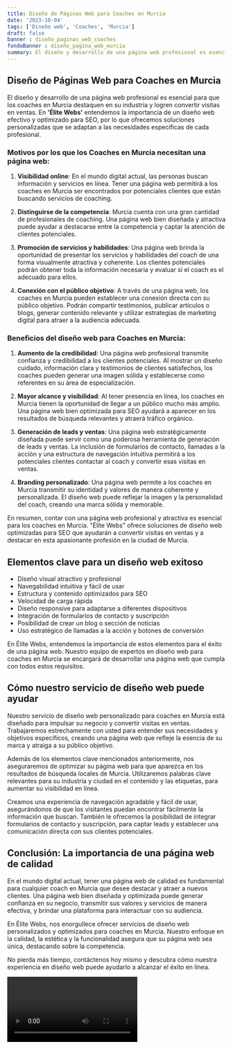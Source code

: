 ```yaml
---
title: Diseño de Páginas Web para Coaches en Murcia
date: '2023-10-04'
tags: ['Diseño web', 'Coaches', 'Murcia']
draft: false
banner : diseño_paginas_web_coaches
fondoBanner : diseño_pagina_web_murcia
summary: El diseño y desarrollo de una página web profesional es esencial para que los coaches en Murcia destaquen en su industria y logren convertir visitas en ventas. En 'Élite Webs' entendemos la importancia de un diseño web efectivo y optimizado para SEO, por lo que ofrecemos soluciones personalizadas que se adaptan a las necesidades específicas de cada profesional.
---
```


## Diseño de Páginas Web para Coaches en Murcia

El diseño y desarrollo de una página web profesional es esencial para que los coaches en Murcia destaquen en su industria y logren convertir visitas en ventas. En **'Élite Webs'** entendemos la importancia de un diseño web efectivo y optimizado para SEO, por lo que ofrecemos soluciones personalizadas que se adaptan a las necesidades específicas de cada profesional.

### Motivos por los que los Coaches en Murcia necesitan una página web:

1. **Visibilidad online**: En el mundo digital actual, las personas buscan información y servicios en línea. Tener una página web permitirá a los coaches en Murcia ser encontrados por potenciales clientes que están buscando servicios de coaching.

2. **Distinguirse de la competencia**: Murcia cuenta con una gran cantidad de profesionales de coaching. Una página web bien diseñada y atractiva puede ayudar a destacarse entre la competencia y captar la atención de clientes potenciales.

3. **Promoción de servicios y habilidades**: Una página web brinda la oportunidad de presentar los servicios y habilidades del coach de una forma visualmente atractiva y coherente. Los clientes potenciales podrán obtener toda la información necesaria y evaluar si el coach es el adecuado para ellos.

4. **Conexión con el público objetivo**: A través de una página web, los coaches en Murcia pueden establecer una conexión directa con su público objetivo. Podrán compartir testimonios, publicar artículos o blogs, generar contenido relevante y utilizar estrategias de marketing digital para atraer a la audiencia adecuada.

### Beneficios del diseño web para Coaches en Murcia:

1. **Aumento de la credibilidad**: Una página web profesional transmite confianza y credibilidad a los clientes potenciales. Al mostrar un diseño cuidado, información clara y testimonios de clientes satisfechos, los coaches pueden generar una imagen sólida y establecerse como referentes en su área de especialización.

2. **Mayor alcance y visibilidad**: Al tener presencia en línea, los coaches en Murcia tienen la oportunidad de llegar a un público mucho más amplio. Una página web bien optimizada para SEO ayudará a aparecer en los resultados de búsqueda relevantes y atraerá tráfico orgánico.

3. **Generación de leads y ventas**: Una página web estratégicamente diseñada puede servir como una poderosa herramienta de generación de leads y ventas. La inclusión de formularios de contacto, llamadas a la acción y una estructura de navegación intuitiva permitirá a los potenciales clientes contactar al coach y convertir esas visitas en ventas.

4. **Branding personalizado**: Una página web permite a los coaches en Murcia transmitir su identidad y valores de manera coherente y personalizada. El diseño web puede reflejar la imagen y la personalidad del coach, creando una marca sólida y memorable.

En resumen, contar con una página web profesional y atractiva es esencial para los coaches en Murcia. "Élite Webs" ofrece soluciones de diseño web optimizadas para SEO que ayudarán a convertir visitas en ventas y a destacar en esta apasionante profesión en la ciudad de Murcia.

<GifSeo />

<Cta />

## Elementos clave para un diseño web exitoso

- Diseño visual atractivo y profesional
- Navegabilidad intuitiva y fácil de usar
- Estructura y contenido optimizados para SEO
- Velocidad de carga rápida
- Diseño responsive para adaptarse a diferentes dispositivos
- Integración de formularios de contacto y suscripción
- Posibilidad de crear un blog o sección de noticias
- Uso estratégico de llamadas a la acción y botones de conversión

En Élite Webs, entendemos la importancia de estos elementos para el éxito de una página web. Nuestro equipo de expertos en diseño web para coaches en Murcia se encargará de desarrollar una página web que cumpla con todos estos requisitos.

## Cómo nuestro servicio de diseño web puede ayudar

Nuestro servicio de diseño web personalizado para coaches en Murcia está diseñado para impulsar su negocio y convertir visitas en ventas. Trabajaremos estrechamente con usted para entender sus necesidades y objetivos específicos, creando una página web que refleje la esencia de su marca y atraiga a su público objetivo.

Además de los elementos clave mencionados anteriormente, nos aseguraremos de optimizar su página web para que aparezca en los resultados de búsqueda locales de Murcia. Utilizaremos palabras clave relevantes para su industria y ciudad en el contenido y las etiquetas, para aumentar su visibilidad en línea.

Creamos una experiencia de navegación agradable y fácil de usar, asegurándonos de que los visitantes puedan encontrar fácilmente la información que buscan. También le ofrecemos la posibilidad de integrar formularios de contacto y suscripción, para captar leads y establecer una comunicación directa con sus clientes potenciales.

## Conclusión: La importancia de una página web de calidad

En el mundo digital actual, tener una página web de calidad es fundamental para cualquier coach en Murcia que desee destacar y atraer a nuevos clientes. Una página web bien diseñada y optimizada puede generar confianza en su negocio, transmitir sus valores y servicios de manera efectiva, y brindar una plataforma para interactuar con su audiencia.

En Élite Webs, nos enorgullece ofrecer servicios de diseño web personalizados y optimizados para coaches en Murcia. Nuestro enfoque en la calidad, la estética y la funcionalidad asegura que su página web sea única, destacando sobre la competencia.

No pierda más tiempo, contáctenos hoy mismo y descubra cómo nuestra experiencia en diseño web puede ayudarlo a alcanzar el éxito en línea.

<Video />

<CtaBot job='Coaches' city='Murcia'/>

<Gmaps query='Murcia+españa+maps' />